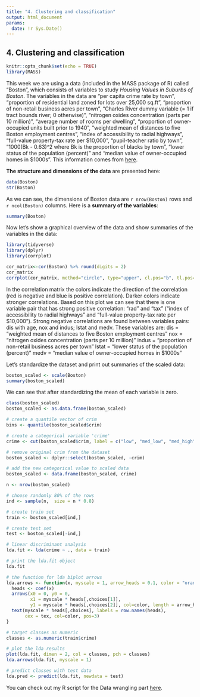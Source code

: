 ```yaml
---
title: "4. Clustering and classification"
output: html_document
params:
  date: !r Sys.Date()
---
```


## 4. Clustering and classification

```r
knitr::opts_chunk$set(echo = TRUE)
library(MASS)
```


This week we are using a data (included in the MASS package of R) called "Boston", which consists of variables to study *Housing Values in Suburbs of Boston*. The variables in the data are "per capita crime rate by town", "proportion of residential land zoned for lots over 25,000 sq.ft", "proportion of non-retail business acres per town", "Charles River dummy variable (= 1 if tract bounds river; 0 otherwise)", "nitrogen oxides concentration (parts per 10 million)", "average number of rooms per dwelling", "proportion of owner-occupied units built prior to 1940", "weighted mean of distances to five Boston employment centres", "index of accessibility to radial highways", "full-value property-tax rate per \$10,000", "pupil-teacher ratio by town", "1000(Bk - 0.63)^2 where Bk is the proportion of blacks by town", "lower status of the population (percent)" and "median value of owner-occupied homes in \$1000s". This information comes from [here](https://stat.ethz.ch/R-manual/R-devel/library/MASS/html/Boston.html).
  

**The structure and dimensions of the data** are presented here:  

```r
data(Boston)
str(Boston)
```


As we can see, the dimensions of Boston data are `r nrow(Boston)` rows and `r ncol(Boston)` columns.
Here is a **summary of the variables**:


```r
summary(Boston)
```


Now let's show a graphical overview of the data and show summaries of the variables in the data:

```r
library(tidyverse)
library(dplyr)
library(corrplot)
```

```r
cor_matrix<-cor(Boston) %>% round(digits = 2)
cor_matrix
corrplot(cor_matrix, method="circle", type="upper", cl.pos="b", tl.pos="d", tl.cex = 0.6)
```

In the correlation matrix the colors indicate the direction of the correlation (red is negative and blue is positive correlation). Darker colors indicate stronger correlations. Based on this plot we can see that there is one variable pair that has strong positive correlation: "rad" and "tax" ("index of accessibility to radial highways" and "full-value property-tax rate per \$10,000"). Strong negative correlations are found between variables pairs: dis with age, nox and indus; lstat and medv. These variables are:
dis = "weighted mean of distances to five Boston employment centres"
nox = "nitrogen oxides concentration (parts per 10 million)"
indus = "proportion of non-retail business acres per town"
lstat = "lower status of the population (percent)"
medv = "median value of owner-occupied homes in \$1000s"

 
Let's standardize the dataset and print out summaries of the scaled data:

```r
boston_scaled <- scale(Boston)
summary(boston_scaled)
```

We can see that after standardizing the mean of each variable is zero. 

```r
class(boston_scaled)
boston_scaled <- as.data.frame(boston_scaled)
```

```r
# create a quantile vector of crim
bins <- quantile(boston_scaled$crim)

# create a categorical variable 'crime'
crime <- cut(boston_scaled$crim, label = c("low", "med_low", "med_high", "high"), breaks = bins, include.lowest = TRUE)

# remove original crim from the dataset
boston_scaled <- dplyr::select(boston_scaled, -crim)

# add the new categorical value to scaled data
boston_scaled <- data.frame(boston_scaled, crime)

n <- nrow(boston_scaled)

# choose randomly 80% of the rows
ind <- sample(n,  size = n * 0.8)

# create train set
train <- boston_scaled[ind,]

# create test set 
test <- boston_scaled[-ind,]
```

```r
# linear discriminant analysis
lda.fit <- lda(crime ~ ., data = train)

# print the lda.fit object
lda.fit

# the function for lda biplot arrows
lda.arrows <- function(x, myscale = 1, arrow_heads = 0.1, color = "orange", tex = 0.75, choices = c(1,2)){
  heads <- coef(x)
  arrows(x0 = 0, y0 = 0, 
         x1 = myscale * heads[,choices[1]], 
         y1 = myscale * heads[,choices[2]], col=color, length = arrow_heads)
  text(myscale * heads[,choices], labels = row.names(heads), 
       cex = tex, col=color, pos=3)
}

# target classes as numeric
classes <- as.numeric(train$crime)

# plot the lda results
plot(lda.fit, dimen = 2, col = classes, pch = classes)
lda.arrows(lda.fit, myscale = 1)

# predict classes with test data
lda.pred <- predict(lda.fit, newdata = test)

```



You can check out my R script for the Data wrangling part [here](https://github.com/MikkoPatronen/IODS-project/blob/master/data/create_human.R).
